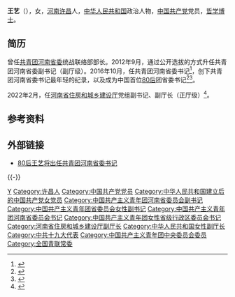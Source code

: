 '''王艺'''（{{bd|1980年|5月||catIdx=Wang王}}），女，[[河南|河南]][[许昌|许昌]]人，[[中华人民共和国|中华人民共和国]]政治人物，[[中国共产党|中国共产党]]党员，[[哲学|哲学]][[博士|博士]]。

== 简历 ==
曾任[[共青团河南省委|共青团河南省委]]统战联络部部长。2012年9月，通过公开选拔的方式升任共青团河南省委副书记（副厅级）。2016年10月，任共青团河南省委书记<ref>{{cite web |url=http://www.thepaper.cn/newsDetail_forward_1547719 |title=“80后”王艺当选共青团河南省第十四届委员会书记 |publisher=澎湃新闻 |accessdate=2016-10-23 |archive-date=2016-10-24 |archive-url=https://web.archive.org/web/20161024023414/http://www.thepaper.cn/newsDetail_forward_1547719 |dead-url=no }}</ref>，创下共青团河南省委书记最年轻的纪录，以及成为中国首位[[80后|80后]]团省委书记<ref>{{cite web |url=http://news.163.com/16/1008/07/C2RC0CAG00014AEE.html |language= |title=80后王艺将出任共青团河南省委书记 |publisher=大河报 |date=2016-10-08 |accessdate= |archive-url=https://web.archive.org/web/20161009154525/http://news.163.com/16/1008/07/C2RC0CAG00014AEE.html |archive-date=2016-10-09 |dead-url=yes }}</ref><ref>{{cite web |url=http://news.dahe.cn/2016/10-08/107571426.html |language= |title=关于韩斌、王艺同志拟任职的公示 |publisher=河南日报 |date=2016年10月8日 |accessdate= |archive-date=2016年10月9日 |archive-url=https://web.archive.org/web/20161009172447/http://news.dahe.cn/2016/10-08/107571426.html |dead-url=no }}</ref>。

2022年2月，任[[河南省住房和城乡建设厅|河南省住房和城乡建设厅]]党组副书记、副厅长（正厅级）<ref>{{cite web|url=http://district.ce.cn/newarea/sddy/202202/26/t20220226_37359035.shtml|title=共青团河南省委书记王艺任河南省住建厅党组副书记、副厅长|publisher=中国经济网|date=2022-02-26|accessdate=2022-02-26}}</ref>。

== 参考资料 ==
{{reflist}}

== 外部链接 ==
* [http://news.dahe.cn/2016/10-08/107571452.html 80后王艺将出任共青团河南省委书记] {{Wayback|url=http://news.dahe.cn/2016/10-08/107571452.html |date=20161009171851 }}

{{-}}
{{start box}}
{{s-civ}}
{{s-before|[[侯红|侯红]]}}
{{s-title|[[中国共产主义青年团河南省委员会|中国共产主义青年团河南省委员会]]书记|2016年10月－}}
{{s-vac}}
{{end box}}

{{各省级行政区团委书记}}
{{中华全国青年联合会第十二届委员会}}

{{Authority control}}
{{DEFAULTSORT:Wang王}}
[[Category:王姓|Y]]
[[Category:许昌人|Category:许昌人]]
[[Category:中国共产党党员|Category:中国共产党党员]]
[[Category:中华人民共和国建立后的中国共产党女党员|Category:中华人民共和国建立后的中国共产党女党员]]
[[Category:中国共产主义青年团河南省委员会副书记|Category:中国共产主义青年团河南省委员会副书记]]
[[Category:中国共产主义青年团省委员会女性副书记|Category:中国共产主义青年团省委员会女性副书记]]
[[Category:中国共产主义青年团河南省委员会书记|Category:中国共产主义青年团河南省委员会书记]]
[[Category:中国共产主义青年团女性省级行政区委员会书记|Category:中国共产主义青年团女性省级行政区委员会书记]]
[[Category:河南省住房和城乡建设厅副厅长|Category:河南省住房和城乡建设厅副厅长]]
[[Category:中华人民共和国女性副厅长|Category:中华人民共和国女性副厅长]]
[[Category:中共十九大代表|Category:中共十九大代表]]
[[Category:中国共产主义青年团中央委员会委员|Category:中国共产主义青年团中央委员会委员]]
[[Category:全国青联常委|Category:全国青联常委]]